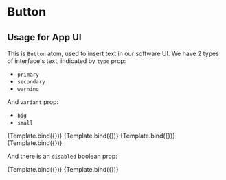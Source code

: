 <!-- Button.stories.mdx -->



<Meta title="Atoms/Button" component={Button} />


# Button


##  Usage for App UI

This is `Button` atom, used to insert text in our software UI. 
We have 2 types of interface's text, indicated by `type` prop:

- `primary`
- `secondary`
- `warning`

And `variant` prop:

- `big`
- `small`

<Canvas withSource="open">
  <Story
    name="button-primary-big"
    args={{
      type: "primary",
      variant: "big",
      label: "Open project..."
    }}
  >
    {Template.bind({})}
  </Story>
</Canvas>

<Canvas withSource="open">
  <Story
    name="button-primary-small"
    args={{
      type: "primary",
      variant: "small",
      label: "Open footing design"
    }}
  >
    {Template.bind({})}
  </Story>
</Canvas>

<Canvas withSource="open">
  <Story
    name="button-secondary-big"
    args={{
      type: "secondary",
      variant: "big",
      label: "Run all checks"
    }}
  >
    {Template.bind({})}
  </Story>
</Canvas>

<Canvas withSource="open">
  <Story
    name="button-secondary-small"
    args={{
      type: "secondary",
      variant: "small",
      label: "Run all checks"
    }}
  >
    {Template.bind({})}
  </Story>
</Canvas>

And there is an `disabled` boolean prop:


<Canvas columns={3} withSource="open">
  <Story
    name="button-primary-big-disabled"
    argTypes={{
      disabled: {control: 'boolean'},
    }}
    args={{
      type: "primary",
      variant: "big",
      disabled: true,
      label: "Run all checks"
    }}
  >
    {Template.bind({})}
  </Story>
    <Story
    name="button-secondary-small-disabled"
    argTypes={{
      disabled: {control: 'boolean'},
    }}
    args={{
      type: "secondary",
      variant: "small",
      disabled: true,
      label: "Run all checks"
    }}
  >
    {Template.bind({})}
  </Story>
</Canvas>